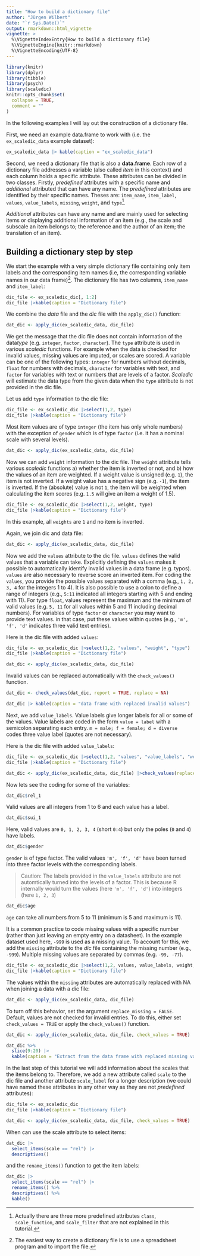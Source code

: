 ```yaml
---
title: "How to build a dictionary file"
author: "Jürgen Wilbert"
date: "`r Sys.Date()`"
output: rmarkdown::html_vignette
vignette: >
  %\VignetteIndexEntry{How to build a dictionary file}
  %\VignetteEngine{knitr::rmarkdown}
  %\VignetteEncoding{UTF-8}
---
```


```r
library(knitr)
library(dplyr)
library(tibble)
library(psych)
library(scaledic)
knitr::opts_chunk$set(
  collapse = TRUE,
  comment = ""
)
```

In the following examples I will lay out the construction of a dictionary file.

First, we need an example data.frame to work with (i.e. the `ex_scaledic_data` example dataset):

```r
ex_scaledic_data |> kable(caption = "ex_scaledic_data")
```

Second, we need a dictionary file that is also a **data.frame**. Each row of a dictionary file addresses a variable (also called *item* in this context) and each column holds a specific attribute. These attributes can be divided in two classes. Firstly, *predefined* attributes with a specific name and *additional* attributed that can have any name. The *predefined* attributes are identified by their specific names. Theses are: `item_name`, `item_label`, `values`, `value_labels`, `missing`, `weight`, and `type`[^1].

[^1]: Actually there are three more predefined attributes `class`, `scale_function`, and `scale_filter` that are not explained in this tutorial.

*Additional* attributes can have any name and are mainly used for selecting items or displaying additional information of an item (e.g., the scale and subscale an item belongs to; the reference and the author of an item; the translation of an item).

## Building a dictionary step by step

We start the example with a very simple dictionary file containing only item labels and the corresponding item names (i.e, the corresponding variable names in our data frame)[^2]. The dictionary file has two columns, `item_name` and `item_label`:

[^2]: The easiest way to create a dictionary file is to use a spreadsheet program and to import the file.

```r
dic_file <- ex_scaledic_dic[, 1:2]
dic_file |>kable(caption = "Dictionary file")
```

We combine the *data* file and the *dic* file with the `apply_dic()` function:

```r
dat_dic <- apply_dic(ex_scaledic_data, dic_file)
```

We get the message that the dic file does not contain information of the data*type* (e.g. `integer`, `factor`, `character`). The `type` attribute is used in various *scaledic* functions. For example when the data is checked for invalid values, missing values are imputed, or scales are scored. A variable can be one of the following types: `integer` for numbers without decimals, `float` for numbers with decimals, `character` for variables with text, and `factor` for variables with text or numbers that are levels of a factor. 
*Scaledic* will estimate the data type from the given data when the `type` attribute is not provided in the dic file. 

Let us add `type` information to the dic file:

```r
dic_file <- ex_scaledic_dic |>select(1,2, type)
dic_file |>kable(caption = "Dictionary file")
```

Most item values are of type `integer` (the item has only whole numbers) with the exception of `gender` which is of type `factor` (i.e. it has a nominal scale with several levels).

```r
dat_dic <- apply_dic(ex_scaledic_data, dic_file)
```

Now we can add `weight` information to the dic file. The `weight` attribute tells various *scaledic* functions a) whether the item is inverted or not, and b) how the values of an item are weighted. If a weight value is unsigned (e.g. `1`), the item is not inverted. If a weight value has a negative sign (e.g. `-1`), the item is inverted. If the (absolute) value is not `1`, the item will be weighted when calculating the item scores (e.g. `1.5` will give an item a weight of 1.5).

```r
dic_file <- ex_scaledic_dic |>select(1,2, weight, type)
dic_file |>kable(caption = "Dictionary file")
```

In this example, all `weights` are `1` and no item is inverted. 

Again, we join dic and data file:

```r
dat_dic <- apply_dic(ex_scaledic_data, dic_file)
```

Now we add the `values` attribute to the dic file. `values` defines the valid values that a variable can take. Explicitly defining the `values` makes it possible to automatically identify invalid values in a data frame (e.g. typos). `values` are also necessary to reverse score an inverted item. For coding the `values`, you provide the possible values separated with a comma (e.g., `1, 2, 3, 4` for the integers 1 to 4). It is also possible to use a colon to define a range of integers (e.g., `5:11` indicated all integers starting with 5 and ending with 11). For type `float`, values represent the maximum and the minimum of valid values (e.g. `5, 11` for all values within 5 and 11 including decimal numbers). For variables of type `factor` or `character` you may want to provide text values. in that case, put these values within quotes (e.g., `'m', 'f', 'd'` indicates three valid text entries).

Here is the dic file with added `values`:

```r
dic_file <- ex_scaledic_dic |>select(1,2, "values", "weight", "type")
dic_file |>kable(caption = "Dictionary file")
```

```r
dat_dic <- apply_dic(ex_scaledic_data, dic_file)
```

Invalid values can be replaced automatically with the `check_values()` function.

```r
dat_dic <- check_values(dat_dic, report = TRUE, replace = NA) 
```


```r
dat_dic |> kable(caption = "data frame with replaced invalid values")
```

Next, we add `value_labels`. Value labels give longer labels for all or some of the values. Value labels are coded in the form `value = label` with a semicolon separating each entry. `m = male; f = female; d = diverse` codes three value label (quotes are not necessary).

Here is the dic file with added `value_labels`:

```r
dic_file <- ex_scaledic_dic |>select(1,2, "values", "value_labels", "weight", "type")
dic_file |>kable(caption = "Dictionary file")
```

```r
dat_dic <- apply_dic(ex_scaledic_data, dic_file) |>check_values(replace = NA)
```

Now lets see the coding for some of the variables:

```r
dat_dic$rel_1
```

Valid values are all integers from 1 to 6 and each value has a label.

```r
dat_dic$sui_1
```

Here, valid values are `0, 1, 2, 3, 4` (short `0:4`) but only the poles (`0` and `4`) have labels.

```r
dat_dic$gender
```

`gender` is of type factor. The valid values `'m', 'f', 'd'` have been turned into three factor levels with the corresponding labels. 

> Caution: The labels provided in the `value_labels` attribute are not automtically turned into the levels of a factor. This is because R internally would turn the values (here `'m', 'f', 'd'`) into integers (here `1, 2, 3`)

```r
dat_dic$age
```

`age` can take all numbers from 5 to 11 (minimum is 5 and maximum is 11).

It is a common practice to code missing values with a specific number (rather than just leaving an empty entry on a datasheet). In the example dataset used here, `-999` is used as a missing value. To account for this, we add the `missing` attribute to the *dic* file containing the missing number (e.g., `-999`). Multiple missing values are separated by commas (e.g. `-99, -77`).

```r
dic_file <- ex_scaledic_dic |>select(1,2, values, value_labels, weight, type, missing)
dic_file |>kable(caption = "Dictionary file")
```

The values within the `missing` attributes are automatically replaced with NA when joining a data with a dic file: 

```r
dat_dic <- apply_dic(ex_scaledic_data, dic_file)
```

To turn off this behavior, set the argument `replace_missing = FALSE`. Default, values are not checked for invalid entries. To do this, either set `check_values = TRUE` or apply the `check_values()` function.

```r
dat_dic <- apply_dic(ex_scaledic_data, dic_file, check_values = TRUE)
```

```r
dat_dic %>%
  slice(9:20) |>
  kable(caption = "Extract from the data frame with replaced missing values and checked values")
```

In the last step of this tutorial we will add information about the scales that the items belong to. Therefore, we add a new attribute called `scale` to the dic file and another attribute `scale_label` for a longer description (we could have named these attributes in any other way as they are not *predefined* attributes):

```r
dic_file <- ex_scaledic_dic
dic_file |>kable(caption = "Dictionary file")
```

```r
dat_dic <- apply_dic(ex_scaledic_data, dic_file, check_values = TRUE)
```

When can use the scale attribute to select items:

```r
dat_dic |>
  select_items(scale == "rel") |>
  descriptives()
```

and the `rename_items()` function to get the item labels:

```r
dat_dic |>
  select_items(scale == "rel") |>
  rename_items() %>%
  descriptives() %>%
  kable()
```
